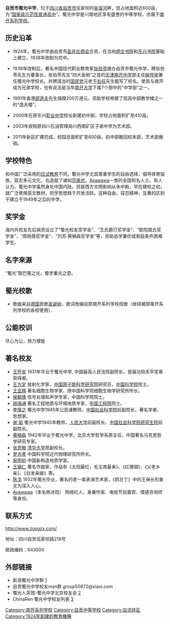 {{高校
| name = 自贡市蜀光中学<br>Shuguang Middle School
| image = 
| logo =
| motto = '''尽心为公 努力增能'''
| rector = [[蒯晓牛|蒯晓牛]]
| president =
| vice-president =
| type = 公立
| established = 1924年
| location = {{CHN}}[[四川省|四川省]][[自贡市|自贡市]][[自流井区|自流井区]][[东兴寺街道|东兴寺街道]]
| students = 约7000人
| staff =
| campus = 市郊
| address = 伍家坝26号
| telephone =
| area = 约 600[[亩|亩]] 40[[公顷|公顷]]
| sports =
| mascot =
| website = http://www.zgsgzx.com/
| label_color = purple
| border_color = 
| box_width =
}}
'''自贡市蜀光中学'''，位于[[四川省|四川省]][[自贡市|自贡市]]伍家坝的[[釜溪河|釜溪河]]畔，现占地面积近600亩，为“[[国家级示范性普通高中|国家级示范性普通高中]]”。蜀光中学是川南地区享有盛誉的中等学校，亦属于[[南开系列学校|南开系列学校]]。

==历史沿革==
* 1924年，蜀光中学由自贡市[[盐井灶商会|盐井灶商会]]合资，在当地[[炳文书院|炳文书院]]和[[东兴书院|东兴书院]]基础上建立，1938年改制为完中。

* 1938年改制后，著名中国现代职业教育家[[张伯苓|张伯苓]]接办自贡市蜀光中学，聘张伯苓先生为董事长，张伯苓先生“四大金刚”之首的[[天津南开中学|天津南开中学]]部主任[[喻传鉴|喻传鉴]]兼任蜀光中学校长。并聘请当时[[国民党|国民党]]元老[[于右任|于右任]]先生题写了校名。使其与南开成为兄弟学校，也有说法是当年[[南开大学|南开大学]]下属7个部中的“中学部”之一。

* 1991年香港[[邵逸夫|邵逸夫]]先生捐赠200万港元，资助学校修建了现高中部教学楼之一的“逸夫楼”。

* 2000年在原东兴[[职业中学|职业中学]]校址新建初中部，学校占地面积扩至410亩。

* 2003年收购原四川石油管理局川西南矿区子弟中学为艺术部。

* 2011年新区扩建完成，校园总面积扩至600亩，初中部搬回校本部，艺术部撤销。

==学校特色==
和中国广泛采用的[[应试教育|应试教育]]不同，蜀光中学尤其尊重学生的自由选择，倡导体育锻炼，容忍多元文化，也造就了诸如[[范美忠|范美忠]]，[[Ayawawa|Ayawawa]]一类的全国知名人士。有人认为，蜀光中学虽然身处中国内陆，但是西方文明影响从未中断。早在建校之初，就广泛使用英文教材，同学思想趋于开放活跃。这种自由，容忍精神，显著的区别于建立于1949年之后的中学。

==奖学金==
海内外校友先后捐资设立了“蜀光校友奖学金”、“王氏爵玎奖学金”、“欧阳周氏奖学金”、“周晓薇奖学金”、“刘苏·黄楠森奖学金”等，资助品学兼优或家庭条件困难学生。

==名字来源==
“蜀光”取巴蜀之光，蜀学重光之意。

==蜀光校歌==
*歌曲来自[[德国|德国]]民歌[[圣诞树_(歌曲)|圣诞树]]，歌词改编自原南开系列学校校歌（继续被原南开系列学校的各校使用）． 
{{multi-listen start}}
{{multi-listen item|filename=Nankai_Piano_Concerto.ogg|title=蜀光中学校歌|description=|format=[[ogg|ogg]]}} 
{{multi-listen end}}

==公能校训==

尽心为公，努力增能

==著名校友==
* [[王怀安|王怀安]] 1931年毕业于蜀光中学, 中国最高人民法院副院长，首届功勋天平奖章获得者。
* [[王方定|王方定]] 放射化学家，[[中国原子能科学研究院|中国原子能科学研究院]]研究员，[[中国科学院|中国科学院]]院士。
* [[王亚辉|王亚辉]] 著名细胞生物学家，原中国科学院细胞生物学研究所所长。
* [[侯朝焕|侯朝焕]] 信号处理和声学专家，中国科学院院士。
* [[胡海涛|胡海涛]] 著名工程地质与环境地质专家，[[中国工程院|中国工程院]]院士。
* [[李慎之|李慎之]] 蜀光中学1945年公民课教师，[[中国社会科学院|中国社会科学院]]前副院长，著名学者、思想家。
* [[谢__韬|谢  韬]] 蜀光中学1945年教师，[[人民大学|人民大学]]前副校长、[[中国社会科学院研究生院|中国社会科学院研究生院]]前副院长。
* [[黄楠森|黄楠森]] 1942年毕业于蜀光中学，北京大学哲学系原主任，中国著名马克思哲学研究专家。
* [[张思敬|张思敬]] [[清华大学|清华大学]]原副校长。
* [[罗亦孝|罗亦孝]] 中国科学院近代物理研究所所长。
* [[易明初|易明初]] 中国新构造地质学家。
* [[王锡仁|王锡仁]] 著名作曲家，作品有《太阳最红，毛主席最亲》、《红珊瑚》、《父老乡亲》、《白发亲娘》等。
* [[陈戈|陈戈]] 1932年蜀光毕业，著名的老一辈表演艺术家，《抓壮丁》中的王保长形象尤为深入人心。
* [[Ayawawa|Ayawawa]]（本名杨冰阳） 网络红人，身兼作家、电视节目嘉宾、情感咨询师等身份。

==联系方式==
http://www.zgsgzx.com/ {{Wayback|url=http://www.zgsgzx.com/ |date=20201123100649 }}

地址：四川自贡伍家坝路218号 

邮政编码：643000

== 外部链接 ==
*新浪蜀光中学群 [http://q.blog.sina.com.cn/wujiaba/]{{Dead link|date=2018年7月 |bot=InternetArchiveBot |fix-attempted=yes }}
*自贡蜀光中学校友msn群 group50872@xiaoi.com 
*蜀光人茶馆-蜀光中学北京校友会 [http://www.wujiaba.cn] {{Wayback|url=http://www.wujiaba.cn/ |date=20201022205127 }} 
*ChinaRen 蜀光中学校友列表 [https://web.archive.org/web/20150608102818/http://class.chinaren.com/school/index.jsp?schooluuid=351984] 

{{南开系列学校}}
{{四川省示范性普通高级中学}}

[[Category:南开系列学校|Category:南开系列学校]]
[[Category:自贡中等学校|Category:自贡中等学校]]
[[Category:自流井区|Category:自流井区]]
[[Category:1924年創建的教育機構|Category:1924年創建的教育機構]]